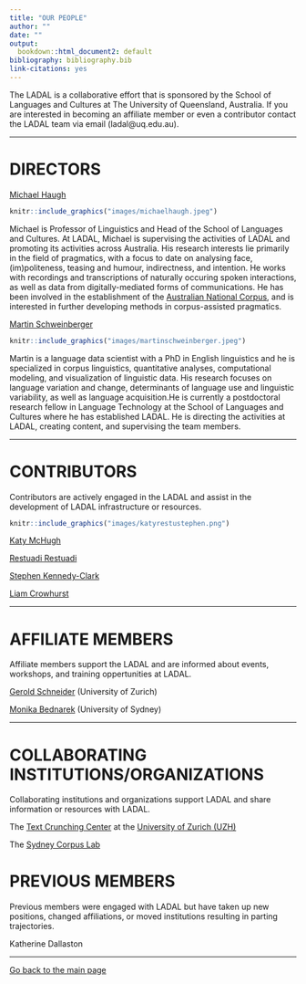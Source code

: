 ```yaml
---
title: "OUR PEOPLE"
author: ""
date: ""
output:
  bookdown::html_document2: default
bibliography: bibliography.bib
link-citations: yes
---
```


The LADAL is a collaborative effort that is sponsored by the School of Languages and Cultures at The University of Queensland, Australia. If you are interested in becoming an affiliate member or even a contributor contact the LADAL team via email (ladal\@uq.edu.au).

***

# DIRECTORS{-}

[Michael Haugh ](https://languages-cultures.uq.edu.au/profile/1498/michael-haugh)

```r
knitr::include_graphics("images/michaelhaugh.jpeg")
```


Michael is Professor of Linguistics and Head of the School of Languages and Cultures. At LADAL, Michael is supervising the activities of LADAL and promoting its activities across Australia. His research interests lie primarily in the field of pragmatics, with a focus to date on analysing face, (im)politeness, teasing and humour, indirectness, and intention. He works with recordings and transcriptions of naturally occuring spoken interactions, as well as data from digitally-mediated forms of communications. He has been involved in the establishment of the [Australian National Corpus](http://www.ausnc.org.au), and is interested in further developing methods in corpus-assisted pragmatics.  
  
  
[Martin Schweinberger](https://languages-cultures.uq.edu.au/profile/4295/martin-schweinberger)

```r
knitr::include_graphics("images/martinschweinberger.jpeg")
```

Martin is a language data scientist with a PhD in English linguistics and he is specialized in corpus linguistics, quantitative analyses, computational modeling, and visualization of linguistic data. His research focuses on language variation and change, determinants of language use and linguistic variability, as well as language acquisition.He is currently a postdoctoral research fellow in Language Technology at the School of Languages and Cultures where he has established LADAL. He is directing the activities at LADAL, creating content, and supervising the team members.  
  
***

# CONTRIBUTORS{-}

Contributors are actively engaged in the LADAL and assist in the development of LADAL infrastructure or resources.

```r
knitr::include_graphics("images/katyrestustephen.png")
```

[Katy McHugh](https://www.linkedin.com/in/katymchugh/?originalSubdomain=au)  

[Restuadi Restuadi](https://github.com/restuadi311)  

[Stephen Kennedy-Clark](https://www.linkedin.com/in/stephenkclark/?originalSubdomain=au)

[Liam Crowhurst](https://www.linkedin.com/in/liam-crowhurst-3aaa56121/?originalSubdomain=au)  
  
***
 
# AFFILIATE MEMBERS{-}

Affiliate members support the LADAL and are informed about events, workshops, and training oppertunities at LADAL.

[Gerold Schneider](https://www.cl.uzh.ch/de/people/team/compling/gschneid.html) (University of Zurich)

[Monika Bednarek](https://www.sydney.edu.au/arts/about/our-people/academic-staff/monika-bednarek.html) (University of Sydney)

***

# COLLABORATING INSTITUTIONS/ORGANIZATIONS{-}

Collaborating institutions and organizations support LADAL and share information or resources with LADAL.

The [Text Crunching Center](https://www.cl.uzh.ch/en/TCC.html) at the [University of Zurich (UZH)](https://www.uzh.ch/en.html)

The [Sydney Corpus Lab](https://sydneycorpuslab.com/)

# PREVIOUS MEMBERS{-}

Previous members were engaged with LADAL but have taken up new positions, changed affiliations, or moved institutions resulting in parting trajectories.

Katherine Dallaston

***

[Go back to the main page](https://slcladal.github.io/index.html)

